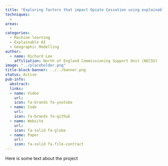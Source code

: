 ```yaml
---
title: "Exploring factors that impact Opiate Cessation using explainable machine learning"
techniques:
  -
areas:
  -
categories:
  - Machine learning
  - Explainable AI
  - Geographic Modelling
author:
  - name: Richard Lee
    affiliation: North of England Commissioning Support Unit (NECSU)
image: "../placeholder.png"
title-block-banner: ../../banner.png
status: Active
pub-info:
  abstract:
  links:
  - name: Video
    url:
    icon: fa-brands fa-youtube
  - name: Code
    url:
    icon: fa-brands fa-github
  - name: Website
    url:
    icon: fa-solid fa-globe
  - name: Paper
    url:
    icon: fa-solid fa-file-contract
---
```


Here is some text about the project
